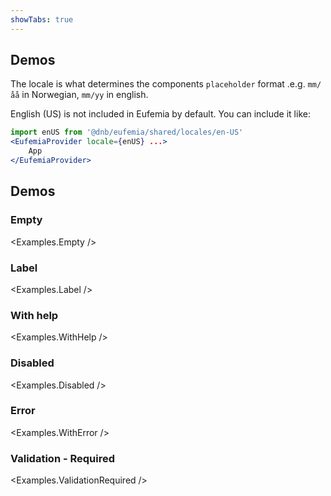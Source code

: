 ```yaml
---
showTabs: true
---
```



## Demos

The locale is what determines the components `placeholder` format .e.g. `mm/åå` in Norwegian, `mm/yy` in english.

<ChangeLocale
  bottom
  label="Locale used in the demos:"
  listUSLocale={true}
/>

English (US) is not included in Eufemia by default. You can include it like:

```jsx
import enUS from '@dnb/eufemia/shared/locales/en-US'
<EufemiaProvider locale={enUS} ...>
	App
</EufemiaProvider>
```

## Demos

### Empty

<Examples.Empty />

### Label

<Examples.Label />

### With help

<Examples.WithHelp />

### Disabled

<Examples.Disabled />

### Error

<Examples.WithError />

### Validation - Required

<Examples.ValidationRequired />
